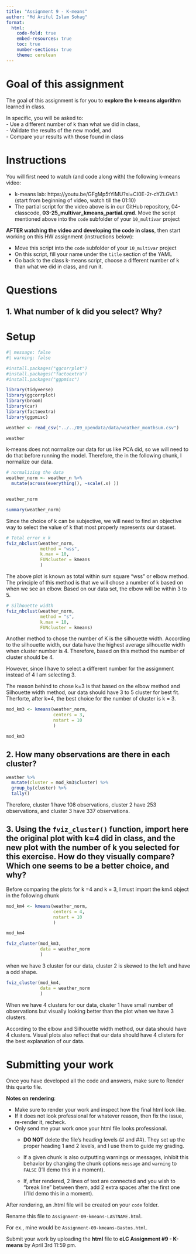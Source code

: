 ```yaml
---
title: "Assignment 9 - K-means"
author: "Md Ariful Islam Sohag"  
format:
  html:
    code-fold: true 
    embed-resources: true
    toc: true
    number-sections: true
    theme: cerulean
---
```


# Goal of this assignment  
The goal of this assignment is for you to **explore the k-means algorithm** learned in class.  

In specific, you will be asked to:  
  - Use a different number of k than what we did in class,  
  - Validate the results of the new model, and  
  - Compare your results with those found in class  

# Instructions  
You will first need to watch (and code along with) the following k-means video:

  - k-means lab: https://youtu.be/GFgMp5tYiMU?si=CI0E-2r-cYZLGVL1 (start from beginning of video, watch till the 01:10)  
  - The partial script for the video above is in our GitHub repository, 04-classcode, **03-25_multivar_kmeans_partial.qmd**. Move the script mentioned above into the `code` subfolder of your `10_multivar` project
  
**AFTER watching the video and developing the code in class**, then start working on this HW assignment (instructions below):

  - Move this script into the `code` subfolder of your `10_multivar` project  
  - On this script, fill your name under the `title` section of the YAML  
  - Go back to the class k-means script, choose a different number of k than what we did in class, and run it.    

# Questions  
## 1. What number of k did you select? Why?  

# Setup  
```r
#| message: false
#| warning: false

#install.packages("ggcorrplot")
#install.packages("factoextra")
#install.packages("ggpmisc")

library(tidyverse)
library(ggcorrplot)
library(broom)
library(car)
library(factoextra)
library(ggpmisc)
```


```r
weather <- read_csv("../../09_opendata/data/weather_monthsum.csv")

weather
```

k-means does not normalize our data for us like PCA did, so we will need to do that before running the model. Therefore, the in the following chunk, I normalize our data.

```r
# normalizing the data
weather_norm <- weather_n %>%
  mutate(across(everything(), ~scale(.x) ))


weather_norm

summary(weather_norm)
```

Since the choice of k can be subjective, we will need to find an objective way to select the value of k that most properly represents our dataset. 

```r
# Total error x k
fviz_nbclust(weather_norm,
             method = "wss",
             k.max = 10,
             FUNcluster = kmeans
             )
```
The above plot is known as total within sum square "wss" or elbow method. The principle of this method is that we will chose a number of k based on when we see an elbow. Based on our data set, the elbow will be within 3 to 5. 

```r
# Silhouette width
fviz_nbclust(weather_norm, 
             method = "s",
             k.max = 10,
             FUNcluster = kmeans) 

```

Another method to chose the number of K is the silhouette width. According to the silhouette width, our data have the highest average silhouette width when cluster number is 4. Therefore, based on this method the number of cluster should be 4.

However, since I have to select a different number for the assignment instead of 4 I am selecting 3.

The reason behind to chose k=3 is that based on the elbow method and Silhouette width method, our data should have 3 to 5 cluster for best fit. Therforte, after k=4, the best choice for the number of cluster is k = 3.

```r
mod_km3 <- kmeans(weather_norm,
                  centers = 3,
                  nstart = 10
                  )

mod_km3
```


## 2. How many observations are there in each cluster?  

```r
weather %>%
  mutate(cluster = mod_km3$cluster) %>%
  group_by(cluster) %>%
  tally()
```

Therefore, cluster 1 have 108 observations, cluster 2 have 253 observations, and cluster 3 have 337 observations.

## 3. Using the `fviz_cluster()` function, import here the original plot with k=4 did in class, and the new plot with the number of k you selected for this exercise. How do they visually compare? Which one seems to be a better choice, and why?  

Before comparing the plots for k =4 and k = 3, I must import the km4 object in the following chunk
```r
mod_km4 <- kmeans(weather_norm,
                  centers = 4,
                  nstart = 10
                  )

mod_km4
```




```r
fviz_cluster(mod_km3,
             data = weather_norm
             )
```
when we have 3 cluster for our data, cluster 2 is skewed to the left and have a odd shape.

```r
fviz_cluster(mod_km4,
             data = weather_norm
             )
```

When we have 4 clusters for our data, cluster 1 have small number of observations but visually looking better than the plot when we have 3 clusters.

According to the elbow and Silhouette width method, our data should have 4 clusters. Visual plots also reflect that our data should have 4 clisters for the best explanation of our data.

# Submitting your work  
Once you have developed all the code and answers, make sure to Render this quarto file.  

**Notes on rendering**:  

- Make sure to render your work and inspect how the final html look like.  
- If it does not look professional for whatever reason, then fix the issue, re-render it, recheck.  
- Only send me your work once your html file looks professional.  
  - **DO NOT** delete the file's heading levels (# and ##). They set up the proper heading 1 and 2 levels, and I use them to guide my grading.  
  - If a given chunk is also outputting warnings or messages, inhibit this behavior by changing the chunk options `message` and `warning` to `FALSE` (I'll demo this in a moment).  
  
  - If, after rendered, 2 lines of text are connected and you wish to "break line" between them, add 2 extra spaces after the first one (I'lld demo this in a moment).  

After rendering, an .html file will be created on your `code` folder.  

Rename this file to `Assignment-09-kmeans-LASTNAME.html`.    

For ex., mine would be `Assignment-09-kmeans-Bastos.html`.

Submit your work by uploading the **html** file to **eLC Assignment #9 - K-means** by April 3rd 11:59 pm.  
  




